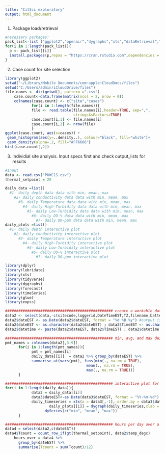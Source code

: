```yaml
---
title: "CitSci exploratory"
output: html_document
---
```


1) Package load/retrieval
```r
#necessary packages: 
pack_list<-list ("ggplot2","openair","dygraphs","xts","dataRetrieval","dplyr","forecast","lubridate", "expss")
for(i in 1:length(pack_list)){
  p <- pack_list[[i]]
  install.packages(p,repos = "https://cran.rstudio.com",dependencies = TRUE)
}
```

2) Case count for site selection
```r
library(ggplot2)
setwd("~/Library/Mobile Documents/com~apple~CloudDocs/files")
setwd("C:/Users/admin/iCloudDrive/files")
file.names <- dir(getwd(), pattern =".csv")
    case.count<-data.frame(matrix(ncol = 2, nrow = 0)) 
    colnames(case.count) <- c("site","cases")
            for(i in 1:length(file.names)){
            file <- read.table(file.names[i],header=TRUE, sep=",", 
                               stringsAsFactors=TRUE)
            case.count[i,1] <- file.names[i]
            case.count[i,2] <- nrow(file)
            }
ggplot(case.count, aes(x=cases)) + 
 geom_histogram(aes(y=..density..), colour="black", fill="white")+
 geom_density(alpha=.2, fill="#FF6666") 
hist(case.count[,2])
```

3) Individial site analysis. Input specs first and check output_lists for results
```r
#Input
data <- read.csv("PUWC1S.csv")
thermal_setpoint = 20

daily_data =list() 
  #1- daily depth data data with min, mean, max
    #2- daily conductivity data data with min, mean, max
      #3- daily Temperature data data with min, mean, max
        #4- daily High-Turbidity data data with min, mean, max
          #5- daily Low-Turbidity data data with min, mean, max
            #6- daily DO-% data data with min, mean, max
              #7- daily DO-ppm data data with min, mean, max
daily_plots =list() 
  #1- daily depth interactive plot
    #2- daily conductivity interactive plot
      #3- daily Temperature interactive plot
        #4- daily High-Turbidity interactive plot
          #5- daily Low-Turbidity interactive plot
            #6- daily DO-% interactive plot
              #7- daily DO-ppm interactive plot

library(dplyr)  
library(lubridate)
library(xts)
library(tidyverse)
library(dygraphs)
library(forecast)
library(timeSeries)
library(glue)
library(expss)

################################################# create a workable datetime vector with :lubridate:
data2 <- select(data,-c(sitecode,loggerid,DateTimeEST,TZ,filename,battery_v,boardtemp,DOTemp_degC,loggerDT))
data2$dateEST <- as.Date(data2$dateEST, format = "%d %B %y") #output is YYYY-mm-dd
data2$dateEST <- as.character(data2$dateEST) ; data2$TimeEST <- as.character(data2$TimeEST)
data2$datetime <- paste(data2$dateEST, data2$TimeEST) ; data2$datetime <- ymd_hm(data2$datetime)

################################################# min, avg, and max daily values for each parameter
pmt_names = colnames(data2[,3:9])
      for(i in 1:length(pmt_names)){
            pmt = pmt_names[i]
            daily_data[[i]]  = data2 %>% group_by(dateEST) %>%
            summarise_at(vars(pmt), funs(min(., na.rm = TRUE), 
                                     mean(., na.rm = TRUE), 
                                     max(., na.rm = TRUE)))
      }

################################################# interactive plot for daily data
for(i in 1:length(daily_data)){
            data3 = daily_data[[i]] 
            data3$dateEST<-as.Date(data3$dateEST, format = "%Y-%m-%d")
            daily_timeseries = xts(x = data3[,-1], order.by = data3$dateEST)
                    daily_plots[[i]] = dygraph(daily_timeseries,xlab = NULL, ylab = pmt_names[i]) %>%
                  dySeries(c("min", "mean", "max"))
      }

################################################# hours per day over a given threshold
data4 = select(data2,c(dateEST))
data4$Tcount = count_row_if(gt(thermal_setpoint), data2$temp_degc)
    hours_over = data4 %>% 
      group_by(dateEST) %>%
      summarise(Tcount = sum(Tcount)/12)

    


```



